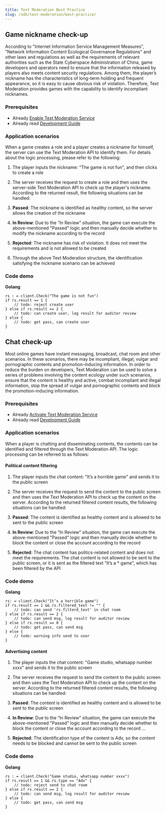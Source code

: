 ---
title: Text Moderation Best Practice
slug: /sdk/text-moderation/best-practice/
---

## Game nickname check-up

According to "Internet Information Service Management Measures", "Network Information Content Ecological Governance Regulations" and other laws and regulations as well as the requirements of relevant authorities such as the State Cyberspace Administration of China, game developers and operators need to ensure that the information released by players also meets content security regulations. Among them, the player’s nickname has the characteristics of long-term holding and frequent appearance, so it is easy to cause obvious risk of violation. Therefore, Text Moderation provides games with the capability to identify incompliant nicknames.

### Prerequisites

 - Already [Enable Text Moderation Service](/sdk/text-moderation/features#enable-text-moderation-service)
 - Already read [Development Guide](/sdk/text-moderation/guide/)

### Application scenarios

When a game creates a role and a player creates a nickname for himself, the server can use the Text Moderation API to identify them. For details about the logic processing, please refer to the following:

1. The player inputs the nickname: "The game is not fun", and then clicks to create a role
2. The server receives the request to create a role and then uses the server-side Text Moderation API to check up the player's nickname. According to the returned result, the following situations can be handled:

1. **Passed**: The nickname is identified as healthy content, so the server allows the creation of the nickname

2. **In Review**: Due to the “In Review” situation, the game can execute the above-mentioned "Passed" logic and then manually decide whether to modify the nickname according to the record

3. **Rejected**: The nickname has risk of violation. It does not meet the requirements and is not allowed to be created 

3. Through the above Text Moderation structure, the identification satisfying the nickname scenario can be achieved


### Code demo

**Golang**

``` golang
rs : = client.Check("The game is not fun")
if rs.result == 1 {
    // todo: reject create user
} else if rs.result == 2 {
    // todo: can create user, log result for auditor review
} else {
    // todo: get pass, can create user
}
```


## Chat check-up 

Most online games have instant messaging, broadcast, chat room and other scenarios. In these scenarios, there may be incompliant, illegal, vulgar and pornographic contents and promotion-inducing information. In order to reduce the burden on developers, Text Moderation can be used to solve a series of problems involving the content ecology under such scenarios, ensure that the content is healthy and active, combat incompliant and illegal information, stop the spread of vulgar and pornographic contents and block the promotion-inducing information.

### Prerequisites

 - Already [Activate Text Moderation Service](/sdk/text-moderation/features#enable-text-moderation-service)
 - Already read [Development Guide](/sdk/text-moderation/guide/)

### Application scenarios

When a player is chatting and disseminating contents, the contents can be identified and filtered through the Text Moderation API. The logic processing can be referred to as follows:

#### Political content filtering
1. The player inputs the chat content: "It’s a horrible game" and sends it to the public screen
2. The server receives the request to send the content to the public screen and then uses the Text Moderation API to check up the content on the server. According to the returned filtered content results, the following situations can be handled:

1. **Passed**: The content is identified as healthy content and is allowed to be sent to the public screen

2. **In Review**: Due to the “In Review” situation, the game can execute the above-mentioned "Passed" logic and then manually decide whether to block the content or close the account according to the record

3. **Rejected**: The chat content has politics-related content and does not meet the requirements. The chat content is not allowed to be sent to the public screen, or it is sent as the filtered text "It’s a * game", which has been filtered by the API

### Code demo

**Golang**

``` golang
rs: = client.Check("It’s a horrible game")
if rs.result == 1 && rs.filtered_text != "" {
    // todo: can send 'rs.filterd_text' in chat room
} else if rs.result == 2 {
    // todo: can send msg, log result for auditor review
} else if rs.result == 0 {
    // todo: get pass, can send msg
} else {
    // todo: warning info send to user
}
```

#### Advertising content

1. The player inputs the chat content: "Game studio, whatsapp number xxxx" and sends it to the public screen
2. The server receives the request to send the content to the public screen and then uses the Text Moderation API to check up the content on the server. According to the returned filtered content results, the following situations can be handled:

1. **Passed**: The content is identified as healthy content and is allowed to be sent to the public screen 

2. **In Review**: Due to the “In Review” situation, the game can execute the above-mentioned "Passed" logic and then manually decide whether to block the content or close the account according to the record
...
3. **Rejected**: The identification type of the content is Adv, so the content needs to be blocked and cannot be sent to the public screen

### Code demo

**Golang**

``` golang
rs : = client.Check("Game studio, whatsapp number xxxx")
if rs.result == 1 && rs.type == "Adv" {
    // todo: reject send to chat room
} else if rs.result == 2 {
    // todo: can send msg, log result for auditor review
} else {
    // todo: get pass, can send msg
}
```

